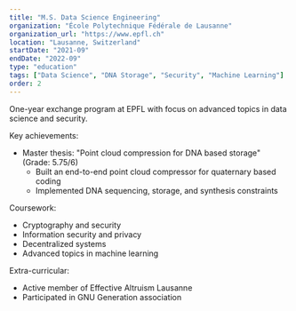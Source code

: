 ```yaml
---
title: "M.S. Data Science Engineering"
organization: "École Polytechnique Fédérale de Lausanne"
organization_url: "https://www.epfl.ch"
location: "Lausanne, Switzerland"
startDate: "2021-09"
endDate: "2022-09"
type: "education"
tags: ["Data Science", "DNA Storage", "Security", "Machine Learning"]
order: 2
---
```


One-year exchange program at EPFL with focus on advanced topics in data science and security.

Key achievements:
- Master thesis: "Point cloud compression for DNA based storage" (Grade: 5.75/6)
  - Built an end-to-end point cloud compressor for quaternary based coding
  - Implemented DNA sequencing, storage, and synthesis constraints

Coursework:
- Cryptography and security
- Information security and privacy
- Decentralized systems
- Advanced topics in machine learning

Extra-curricular:
- Active member of Effective Altruism Lausanne
- Participated in GNU Generation association 